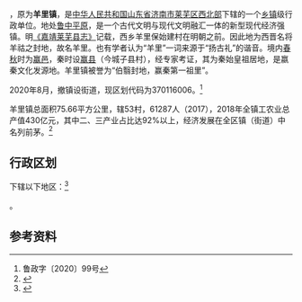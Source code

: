 {{中国乡级行政区|37/01/16/006/000|行政区全称=山东省济南市莱芜区西北部羊里镇|景观照片文件名=|行政区划代码=|地理坐标=117°29′-117°34′ 36°15′-36°2}}

'''{{PAGENAMEBASE}}'''，原为'''羊里镇'''，是[[中华人民共和国|中华人民共和国]][[山东省|山东省]][[济南市|济南市]][[莱芜区|莱芜区]][[西北部|西北部]]下辖的一个[[乡镇|乡镇]]级行政单位。地处[[鲁中平原|鲁中平原]]，是一个古代文明与现代文明融汇一体的新型现代经济强镇。明[[《嘉靖莱芜县志》|《嘉靖莱芜县志》]]记载，西乡羊里保始建村在明朝之前。因此地为西晋名将羊祜之封地，故名羊里。也有学者认为“羊里”一词来源于“扬古礼”的谐音。境内[[春秋|春秋]]时为[[赢邑|赢邑]]，秦时设[[赢县|赢县]]（今城子县村），经专家考证，其为秦始皇祖居地，是嬴秦文化发源地。羊里镇被誉为“伯翳封地，赢秦第一祖里”。

2020年8月，撤镇设街道，现区划代码为370116006。<ref>鲁政字〔2020〕99号</ref>

羊里镇总面积75.66平方公里，辖53村，61287人（2017），2018年全镇工农业总产值430亿元，其中二、三产业占比达92%以上，经济发展在全区镇（街道）中名列前茅。<ref>{{PRC admin/ref sgc|{{PRC admin/parent|37/01/16/006/000}}}}</ref>

== 行政区划 ==

{{PAGENAMEBASE}}下辖以下地区：<ref>{{PRC admin/ref sgc|37/01/16/006/000}}</ref>

{{PRC admin/children|37/01/16/006/000}}。

== 参考资料 ==

{{reflist}}

{{PRC admin/navcat|37/01/16/006/000}}